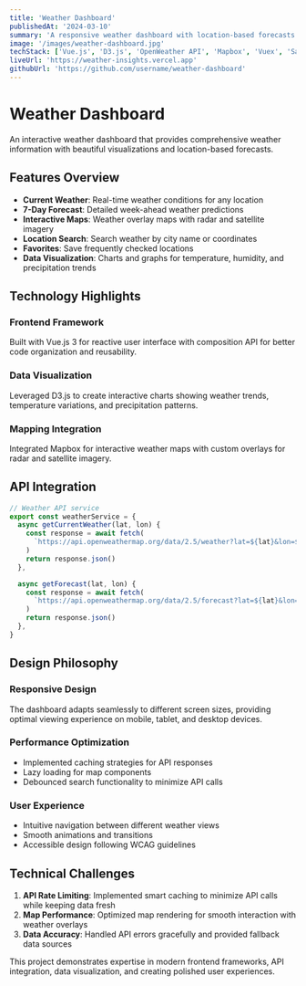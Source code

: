 ```yaml
---
title: 'Weather Dashboard'
publishedAt: '2024-03-10'
summary: 'A responsive weather dashboard with location-based forecasts and interactive maps'
image: '/images/weather-dashboard.jpg'
techStack: ['Vue.js', 'D3.js', 'OpenWeather API', 'Mapbox', 'Vuex', 'Sass']
liveUrl: 'https://weather-insights.vercel.app'
githubUrl: 'https://github.com/username/weather-dashboard'
---
```


# Weather Dashboard

An interactive weather dashboard that provides comprehensive weather information with beautiful visualizations and location-based forecasts.

## Features Overview

- **Current Weather**: Real-time weather conditions for any location
- **7-Day Forecast**: Detailed week-ahead weather predictions
- **Interactive Maps**: Weather overlay maps with radar and satellite imagery
- **Location Search**: Search weather by city name or coordinates
- **Favorites**: Save frequently checked locations
- **Data Visualization**: Charts and graphs for temperature, humidity, and precipitation trends

## Technology Highlights

### Frontend Framework

Built with Vue.js 3 for reactive user interface with composition API for better code organization and reusability.

### Data Visualization

Leveraged D3.js to create interactive charts showing weather trends, temperature variations, and precipitation patterns.

### Mapping Integration

Integrated Mapbox for interactive weather maps with custom overlays for radar and satellite imagery.

## API Integration

```javascript
// Weather API service
export const weatherService = {
  async getCurrentWeather(lat, lon) {
    const response = await fetch(
      `https://api.openweathermap.org/data/2.5/weather?lat=${lat}&lon=${lon}&appid=${API_KEY}&units=metric`
    )
    return response.json()
  },

  async getForecast(lat, lon) {
    const response = await fetch(
      `https://api.openweathermap.org/data/2.5/forecast?lat=${lat}&lon=${lon}&appid=${API_KEY}&units=metric`
    )
    return response.json()
  },
}
```

## Design Philosophy

### Responsive Design

The dashboard adapts seamlessly to different screen sizes, providing optimal viewing experience on mobile, tablet, and desktop devices.

### Performance Optimization

- Implemented caching strategies for API responses
- Lazy loading for map components
- Debounced search functionality to minimize API calls

### User Experience

- Intuitive navigation between different weather views
- Smooth animations and transitions
- Accessible design following WCAG guidelines

## Technical Challenges

1. **API Rate Limiting**: Implemented smart caching to minimize API calls while keeping data fresh
2. **Map Performance**: Optimized map rendering for smooth interaction with weather overlays
3. **Data Accuracy**: Handled API errors gracefully and provided fallback data sources

This project demonstrates expertise in modern frontend frameworks, API integration, data visualization, and creating polished user experiences.
